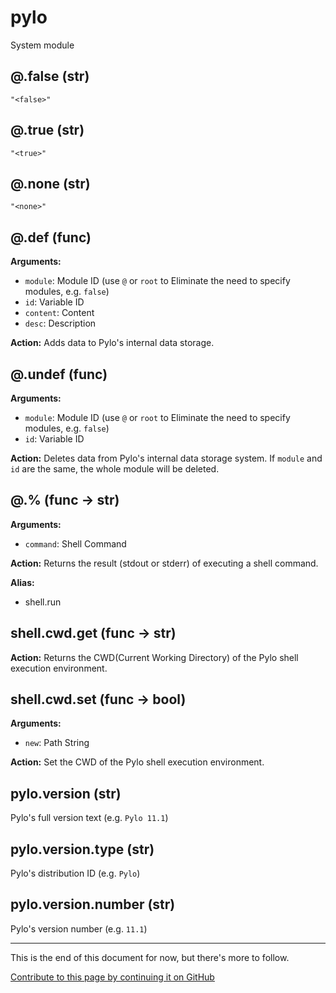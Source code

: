 # pylo
System module

## @.false (str)
`"<false>"`

## @.true (str)
`"<true>"`

## @.none (str)
`"<none>"`

## @.def (func)
**Arguments:**
- `module`: Module ID (use `@` or `root` to Eliminate the need to specify modules, e.g. `false`)
- `id`: Variable ID
- `content`: Content
- `desc`: Description

**Action:**
Adds data to Pylo's internal data storage.

## @.undef (func)
**Arguments:**
- `module`: Module ID (use `@` or `root` to Eliminate the need to specify modules, e.g. `false`)
- `id`: Variable ID

**Action:**
Deletes data from Pylo's internal data storage system.
If `module` and `id` are the same, the whole module will be deleted.

## @.% (func -> str)
**Arguments:**
- `command`: Shell Command

**Action:**
Returns the result (stdout or stderr) of executing a shell command.

**Alias:**
- shell.run

## shell.cwd.get (func -> str)
**Action:**
Returns the CWD(Current Working Directory) of the Pylo shell execution environment.

## shell.cwd.set (func -> bool)
**Arguments:**
- `new`: Path String

**Action:**
Set the CWD of the Pylo shell execution environment.

## pylo.version (str)
Pylo's full version text (e.g. `Pylo 11.1`)

## pylo.version.type (str)
Pylo's distribution ID (e.g. `Pylo`)

## pylo.version.number (str)
Pylo's version number (e.g. `11.1`)

---

This is the end of this document for now, but there's more to follow.

[Contribute to this page by continuing it on GitHub](https://github.com/DiamondGotCat/pylo-docs/blob/main/pages/modules/pylo.mdx)